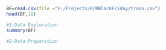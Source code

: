 ```r
BF=read.csv(file ="F:/Projects/R/RBlackFriday/train.csv")
head(BF,10)
```

```r
#1-Data Exploration
summary(BF)
```
```r
#2-Data Preparation

```

